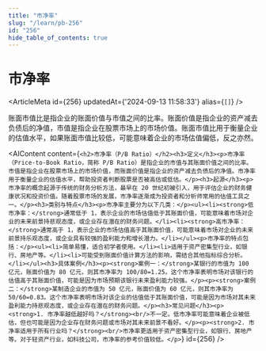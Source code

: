 ```yaml
---
title: "市净率"
slug: "/learn/pb-256"
id: "256"
hide_table_of_contents: true
---
```



# 市净率

<ArticleMeta id={256} updatedAt={'2024-09-13 11:58:33'} alias={`[]`} />
<div className='border-solid border-b border-t-0 my-4 border-[var(--ifm-color-gray-300)]' />

账面市值比是指企业的账面价值与市值之间的比率。账面价值是指企业的资产减去负债后的净值，市值是指企业在股票市场上的市场价值。账面市值比用于衡量企业的估值水平，如果账面市值比较低，可能意味着企业的市场估值偏低，反之亦然。

<AIContent content={`<h2>市净率（P/B Ratio）</h2><h3>定义</h3><p>市净率（Price-to-Book Ratio，简称 P/B Ratio）是指企业的市值与其账面价值之间的比率。市值是指企业在股票市场上的市场价值，而账面价值是指企业的资产减去负债后的净值。市净率用于衡量企业的估值水平，帮助投资者判断股票是否被高估或低估。</p><h3>起源</h3><p>市净率的概念起源于传统的财务分析方法，最早在 20 世纪初被引入，用于评估企业的财务健康状况和投资价值。随着股票市场的发展，市净率逐渐成为投资者和分析师常用的估值工具之一。</p><h3>类别与特点</h3><p>市净率主要分为以下几类：</p><ul><li><strong>低市净率：</strong>通常低于 1，表示企业的市场估值低于其账面价值，可能意味着市场对企业的未来前景持悲观态度，或企业存在潜在的财务问题。</li><li><strong>高市净率：</strong>通常高于 1，表示企业的市场估值高于其账面价值，可能意味着市场对企业的未来前景持乐观态度，或企业具有较强的盈利能力和增长潜力。</li></ul><p>市净率的特点包括：</p><ul><li>简单易懂，适合初学者使用。</li><li>适用于资产密集型行业，如银行、房地产等。</li><li>可能受到账面价值计算方法的影响，需结合其他指标综合分析。</li></ul><h3>具体案例</h3><p><strong>案例一：</strong>某银行的市值为 100 亿元，账面价值为 80 亿元，则其市净率为 100/80=1.25。这个市净率表明市场对该银行的估值高于其账面价值，可能是因为市场预期该银行未来盈利能力较强。</p><p><strong>案例二：</strong>某制造企业的市值为 50 亿元，账面价值为 60 亿元，则其市净率为 50/60=0.83。这个市净率表明市场对该企业的估值低于其账面价值，可能是因为市场对其未来盈利能力持悲观态度，或企业存在潜在的财务问题。</p><h3>常见问题</h3><p><strong>1. 市净率越低越好吗？</strong><br/>不一定。低市净率可能意味着企业被低估，但也可能是因为企业存在财务问题或市场对其未来前景不看好。</p><p><strong>2. 市净率适用于所有行业吗？</strong><br/>市净率更适用于资产密集型行业，如银行、房地产等。对于轻资产行业，如科技公司，市净率的参考价值较低。</p>`} id={256} />
